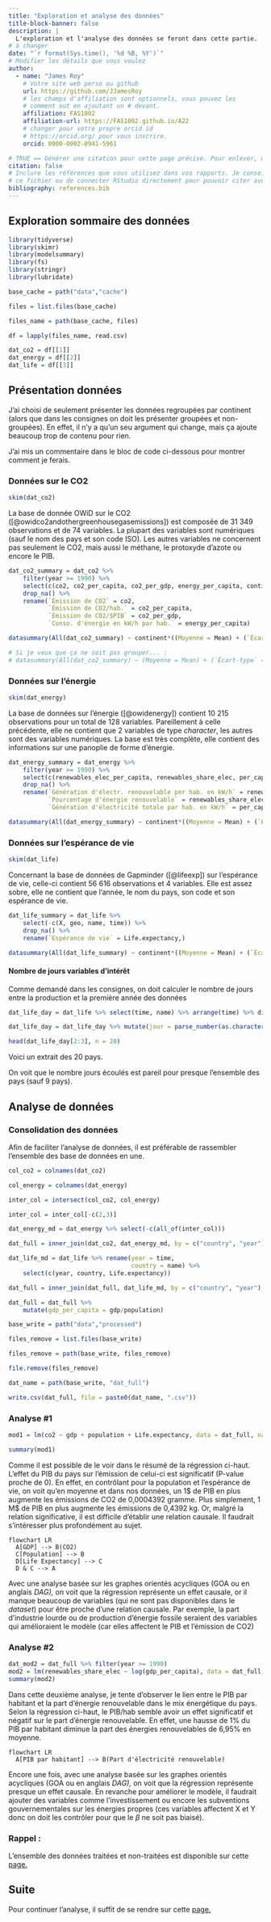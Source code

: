 ```yaml
---
title: "Exploration et analyse des données"
title-block-banner: false
description: | 
  L'exploration et l'analyse des données se feront dans cette partie.
# à changer
date: "`r format(Sys.time(), '%d %B, %Y')`"
# Modifier les détails que vous voulez
author:
  - name: "James Roy"
    # Votre site web perso ou github
    url: https://github.com/JJamesRoy
    # les champs d'affiliation sont optionnels, vous pouvez les
    # comment out en ajoutant un # devant.
    affiliation: FAS1002
    affiliation-url: https://FAS1002.github.io/A22
    # changer pour votre propre orcid id
    # https://orcid.org/ pour vous inscrire.
    orcid: 0000-0002-0941-5961

# TRUE == Générer une citation pour cette page précise. Pour enlever, mettre false.
citation: false
# Inclure les références que vous utilisez dans vos rapports. Je conseille Zotero pour construire
# ce fichier ou de connecter RStudio directement pour pouvoir citer avec @nom-de-reference.
bibliography: references.bib
---
```


## Exploration sommaire des données

```r
library(tidyverse)
library(skimr)
library(modelsummary)
library(fs)
library(stringr)
library(lubridate)
```

```r
base_cache = path("data","cache")

files = list.files(base_cache)

files_name = path(base_cache, files)

df = lapply(files_name, read.csv)

dat_co2 = df[[1]]
dat_energy = df[[2]]
dat_life = df[[3]]
```

::: callout-note
## Présentation données

J'ai choisi de seulement présenter les données regroupées par continent (alors que dans les consignes on doit les présenter groupées et non-groupées). En effet, il n'y a qu'un seu argument qui change, mais ça ajoute beaucoup trop de contenu pour rien.

J'ai mis un commentaire dans le bloc de code ci-dessous pour montrer comment je ferais.
:::

### Données sur le CO2

```r
skim(dat_co2)
```

La base de donnée OWiD sur le CO2 ([@owidco2andothergreenhousegasemissions]) est composée de 31 349 observations et de 74 variables. La plupart des variables sont numériques (sauf le nom des pays et son code ISO). Les autres variables ne concernent pas seulement le CO2, mais aussi le méthane, le protoxyde d'azote ou encore le PIB.

```r
dat_co2_summary = dat_co2 %>% 
    filter(year >= 1990) %>% 
    select(c(co2, co2_per_capita, co2_per_gdp, energy_per_capita, continent)) %>%
    drop_na() %>% 
    rename(`Émission de CO2` = co2,
           `Émission de CO2/hab.` = co2_per_capita,
           `Émission de CO2/$PIB` = co2_per_gdp,
           `Conso. d'énergie en kW/h par hab.` = energy_per_capita)

datasummary(All(dat_co2_summary) ~ continent*((Moyenne = Mean) + (`Écart-type` = SD) + Min + Max + (Histogramme = Histogram)), data = dat_co2_summary)

# Si je veux que ça ne soit pas grouper... :
# datasummary(All(dat_co2_summary) ~ (Moyenne = Mean) + (`Écart-type` = SD) + Min + Max + (Histogramme = Histogram), data = dat_co2_summary)
```

### Données sur l'énergie

```r
skim(dat_energy)
```

La base de données sur l'énergie ([@owidenergy]) contient 10 215 observations pour un total de 128 variables. Pareillement à celle précédente, elle ne contient que 2 variables de type *character*, les autres sont des variables numériques. La base est très complète, elle contient des informations sur une panoplie de forme d'énergie.

```r
dat_energy_summary = dat_energy %>% 
    filter(year >= 1990) %>% 
    select(c(renewables_elec_per_capita, renewables_share_elec, per_capita_electricity, continent)) %>%
    drop_na() %>% 
    rename(`Génération d'électr. renouvelable per hab. en kW/h` = renewables_elec_per_capita,
           `Pourcentage d'énergie renouvelable` = renewables_share_elec,
           `Génération d'électricité totale par hab. en kW/h` = per_capita_electricity)

datasummary(All(dat_energy_summary) ~ continent*((Moyenne = Mean) + (`Écart-type` = SD) + Min + Max + (Histogramme = Histogram)), data = dat_energy_summary)
```

### Données sur l'espérance de vie

```r
skim(dat_life)
```

Concernant la base de données de Gapminder ([@lifeexp]) sur l'espérance de vie, celle-ci contient 56 616 observations et 4 variables. Elle est assez sobre, elle ne contient que l'année, le nom du pays, son code et son espérance de vie.

```r
dat_life_summary = dat_life %>% 
    select(-c(X, geo, name, time)) %>%
    drop_na() %>% 
    rename(`Espérance de vie` = Life.expectancy,)

datasummary(All(dat_life_summary) ~ continent*((Moyenne = Mean) + (`Écart-type` = SD) + Min + Max + (Histogramme = Histogram)), data = dat_life_summary)
```

#### Nombre de jours variables d'intérêt

Comme demandé dans les consignes, on doit calculer le nombre de jours entre la production et la première année des données

```r
dat_life_day = dat_life %>% select(time, name) %>% arrange(time) %>% distinct(name, .keep_all = TRUE)

dat_life_day = dat_life_day %>% mutate(jour = parse_number(as.character(difftime(today(), dat_life_day$time, units = "days"))))

head(dat_life_day[2:3], n = 20)
```

Voici un extrait des 20 pays.

::: callout-note
On voit que le nombre jours écoulés est pareil pour presque l'ensemble des pays (sauf 9 pays).
:::

## Analyse de données

### Consolidation des données

Afin de faciliter l'analyse de données, il est préférable de rassembler l'ensemble des base de données en une.

```r
col_co2 = colnames(dat_co2)

col_energy = colnames(dat_energy)

inter_col = intersect(col_co2, col_energy)

inter_col = inter_col[-c(2,3)]

dat_energy_md = dat_energy %>% select(-c(all_of(inter_col)))

dat_full = inner_join(dat_co2, dat_energy_md, by = c("country", "year"), keep = FALSE)

dat_life_md = dat_life %>% rename(year = time,
                                  country = name) %>% 
    select(c(year, country, Life.expectancy))

dat_full = inner_join(dat_full, dat_life_md, by = c("country", "year"), keep = FALSE)

dat_full = dat_full %>% 
    mutate(gdp_per_capita = gdp/population)

base_write = path("data","processed")

files_remove = list.files(base_write)

files_remove = path(base_write, files_remove)

file.remove(files_remove)

dat_name = path(base_write, "dat_full")

write.csv(dat_full, file = paste0(dat_name, ".csv"))
```

### Analyse #1

```r
mod1 = lm(co2 ~ gdp + population + Life.expectancy, data = dat_full, na.action=na.exclude)

summary(mod1)

```

Comme il est possible de le voir dans le résumé de la régression ci-haut. L'effet du PIB du pays sur l'émission de celui-ci est significatif (P-value proche de 0). En effet, en contrôlant pour la population et l'espérance de vie, on voit qu'en moyenne et dans nos données, un 1\$ de PIB en plus augmente les émissions de CO2 de 0,0004392 gramme. Plus simplement, 1 M\$ de PIB en plus augmente les émissions de 0,4392 kg. Or, malgré la relation significative, il est difficile d'établir une relation causale. Il faudrait s'intéresser plus profondément au sujet.

```mermaid
flowchart LR
  A[GDP] --> B(CO2)
  C[Population] --> B
  D[Life Expectancy] --> C
  D & C --> A
```

Avec une analyse basée sur les graphes orientés acycliques (GOA ou en anglais *DAG),* on voit que la régression représente un effet causale, or il manque beaucoup de variables (qui ne sont pas disponibles dans le *dataset*) pour être proche d'une relation causale. Par exemple, la part d'industrie lourde ou de production d'énergie fossile seraient des variables qui amélioraient le modèle (car elles affectent le PIB et l'émission de CO2)

### Analyse #2

```r
dat_mod2 = dat_full %>% filter(year >= 1990)
mod2 = lm(renewables_share_elec ~ log(gdp_per_capita), data = dat_full, na.action=na.exclude)
summary(mod2)
```

Dans cette deuxième analyse, je tente d'observer le lien entre le PIB par habitant et la part d'énergie renouvelable dans le mix énergétique du pays. Selon la régression ci-haut, le PIB/hab semble avoir un effet significatif et négatif sur le part d'énergie renouvelable. En effet, une hausse de 1% du PIB par habitant diminue la part des énergies renouvelables de 6,95% en moyenne.

```mermaid
flowchart LR
  A[PIB par habitant] --> B(Part d'électricité renouvelable)
```

Encore une fois, avec une analyse basée sur les graphes orientés acycliques (GOA ou en anglais *DAG),* on voit que la régression représente presque un effet causale. En revanche pour améliorer le modèle, il faudrait ajouter des variables comme l'investissement ou encore les subventions gouvernementales sur les énergies propres (ces variables affectent X et Y donc on doit les contrôler pour que le $\beta$ ne soit pas biaisé).

### Rappel :

L'ensemble des données traitées et non-traitées est disponible sur cette [page.](data.qmd)

## Suite

Pour continuer l'analyse, il suffit de se rendre sur cette [page.](visu.qmd)

